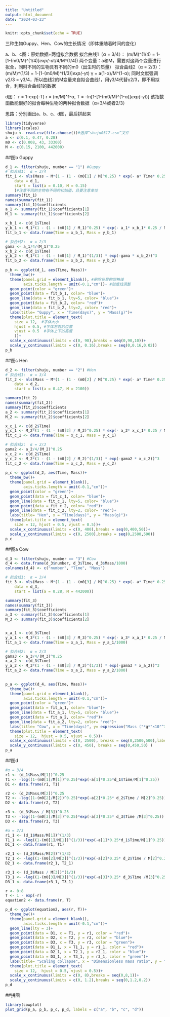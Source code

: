 ```yaml
---
title: "Untitled"
output: html_document
date: "2024-03-23"
---
```


```r
knitr::opts_chunk$set(echo = TRUE)
```
三种生物Guppy、Hen、Cow的生长情况（即体重随着时间的变化）

a、b、c图：原始数据+两组拟合数据
拟合曲线1（α = 3/4）：
(m/M)^(1/4) = 1-[1-(m0/M)^(1/4)]*exp(-a*t/4/M^(1/4))
两个变量：a和M，需要对这两个变量进行拟合，同时不同的生物具有不同的m0（出生时的质量）
拟合曲线2（α = 2/3）：
(m/M)^(1/3) = 1-[1-(m0/M)^(1/3)]*exp(-γ*t)
γ = a(1-α)/M^(1-α);
同时文献强调γ2/3 = γ3/4，所以曲线2的M变量来自拟合曲线1，用γ3/4代替γ2/3，即不用拟合，利用拟合曲线1的数据

d图：
r = 1-exp(-T)
r = (m/M)^1-α, T = -ln[1-[1-(m0/M)^(1-α)]*exp(-γ*t)]
该指数函数能很好的拟合每种生物的两种拟合数据（α=3/4或者2/3）

思路：分别画出a、b、c、d图，最后拼起来

```r
library(tidyverse)
library(scales)
shuju <- read.csv(file.choose())#选择“shuju0317.csv”文件
a <- c(0.1, 0.47, 0.28)
m0 <- c(0.008, 43, 33300)
M <- c(0.15, 2100, 442000)
```

##图b Guppy
```r
d_1 <- filter(shuju, number == "1") #Guppy
# 拟合线1:  α = 3/4
fit_1 <- nls(Mass ~ M*(1 - (1 - (m0[1] / M)^0.25) * exp(- a* Time* 0.25 / M^0.25))^4, 
    data = d_1,
    start = list(a = 0.10, M = 0.15)
    )#注意不同的生物有不同的初始值，且要注意单位
summary(fit_1)
names(summary(fit_1))
summary(fit_1)$coefficients
a_1 <- summary(fit_1)$coefficients[1]
M_1 <- summary(fit_1)$coefficients[2]

x_b_1 <- c(d_1$Time) 
y_b_1 <- M_1*(1 - (1 - (m0[1] / M_1)^0.25) * exp(- a_1* x_b_1* 0.25 / M_1^0.25))^4 
fit_b_1 <- data.frame(Time = x_b_1, Mass = y_b_1) 

# 拟合线2:  α = 2/3
gama <- a_1/4/(M_1)^0.25
x_b_2 <- c(d_1$Time) 
y_b_2 <- M_1*(1 - (1 - (m0[1] / M_1)^(1/3)) * exp(-gama * x_b_2))^3
fit_b_2 <- data.frame(Time = x_b_2, Mass = y_b_2) 
             
p_b <- ggplot(d_1, aes(Time, Mass))+
  theme_bw()+
  theme(panel.grid = element_blank(), #删除背景的网格线
        axis.ticks.length = unit(-0.1,"cm"))+ #刻度线调整
  geom_point(color = "green")+
  geom_point(data = fit_b_1, color= "blue")+
  geom_line(data = fit_b_1, lty=5, color= "blue")+
  geom_point(data = fit_b_2, color= "red")+
  geom_line(data = fit_b_2, lty=2, color= "red")+
  labs(title= "Guppy", x = "Time(days)", y = "Mass(g)")+
  theme(plot.title = element_text(
    size = 12,  #字体大小
    hjust = 0.5, #字体左右的位置
    vjust = 0.5  #字体上下的高度
    ))+
  scale_x_continuous(limits = c(0, 90),breaks = seq(0,90,10))+
  scale_y_continuous(limits = c(0, 0.16),breaks = seq(0,0.16,0.02))
p_b
```

##图c Hen
```r
d_2 <- filter(shuju, number == "2") #Hen
# 拟合线1:  α = 3/4
fit_2 <- nls(Mass ~ M*(1 - (1 - (m0[2] / M)^0.25) * exp(- a* Time* 0.25 / M^0.25))^4, 
    data = d_2,
    start = list(a = 0.47, M = 2100))

summary(fit_2)
names(summary(fit_2))
summary(fit_2)$coefficients
a_2 <- summary(fit_2)$coefficients[1]
M_2 <- summary(fit_2)$coefficients[2]

x_c_1 <- c(d_2$Time) 
y_c_1 <- M_2*(1 - (1 - (m0[2] / M_2)^0.25) * exp(- a_2* x_c_1* 0.25 / M_2^0.25))^4 
fit_c_1 <- data.frame(Time = x_c_1, Mass = y_c_1) 

# 拟合线2:  α = 2/3
gama2 <- a_2/4/(M_2)^0.25
x_c_2 <- c(d_2$Time) 
y_c_2 <- M_2*(1 - (1 - (m0[2] / M_2)^(1/3)) * exp(-gama2 * x_c_2))^3
fit_c_2 <- data.frame(Time = x_c_2, Mass = y_c_2) 
             
p_c <- ggplot(d_2, aes(Time, Mass))+
  theme_bw()+
  theme(panel.grid = element_blank(),
        axis.ticks.length = unit(-0.1,"cm"))+
  geom_point(color = "green")+
  geom_point(data = fit_c_1, color= "blue")+
  geom_line(data = fit_c_1, lty=5, color= "blue")+
  geom_point(data = fit_c_2, color= "red")+
  geom_line(data = fit_c_2, lty=2, color= "red")+
  labs(title= "Hen", x = "Time(days)", y = "Mass(g)")+
  theme(plot.title = element_text(
    size = 12, hjust = 0.5, vjust = 0.5))+
  scale_x_continuous(limits = c(0, 400),breaks = seq(0,400,50))+
  scale_y_continuous(limits = c(0, 2500),breaks = seq(0,2500,500))
p_c

```

##图a Cow
```r
d_3 <- filter(shuju, number == "3") #Cow
d_4 <- data.frame(d_3$number, d_3$Time, d_3$Mass/1000)
colnames(d_4) <- c("number", "Time", "Mass")

# 拟合线1:  α = 3/4
fit_3 <- nls(Mass ~ M*(1 - (1 - (m0[3] / M)^0.25) * exp(- a* Time* 0.25 / M^0.25))^4, 
    data = d_3,
    start = list(a = 0.28, M = 442000))

summary(fit_3)
names(summary(fit_3))
summary(fit_3)$coefficients
a_3 <- summary(fit_3)$coefficients[1]
M_3 <- summary(fit_3)$coefficients[2]


x_a_1 <- c(d_3$Time) 
y_a_1 <- M_3*(1 - (1 - (m0[3] / M_3)^0.25) * exp(- a_3* x_a_1* 0.25 / M_3^0.25))^4 
fit_a_1 <- data.frame(Time = x_a_1, Mass = y_a_1/1000) 

# 拟合线2:  α = 2/3
gama3 <- a_3/4/(M_3)^0.25
x_a_2 <- c(d_3$Time) 
y_a_2 <- M_3*(1 - (1 - (m0[3] / M_3)^(1/3)) * exp(-gama3 * x_a_2))^3
fit_a_2 <- data.frame(Time = x_a_2, Mass = y_a_2/1000) 
             

p_a <- ggplot(d_4, aes(Time, Mass))+
  theme_bw()+
  theme(panel.grid = element_blank(), 
        axis.ticks.length = unit(-0.1,"cm"))+
  geom_point(color = "green")+
  geom_point(data = fit_a_1, color= "blue")+
  geom_line(data = fit_a_1, lty=5, color= "blue")+
  geom_point(data = fit_a_2, color= "red")+
  geom_line(data = fit_a_2, lty=2, color= "red")+
  labs(title= "Cow", x = "Time(days)", y= expression("Mass ("*g*"×10"^3*")"))+
  theme(plot.title = element_text(
    size = 12,  hjust = 0.5, vjust = 0.5))+
  scale_x_continuous(limits = c(0, 2500), breaks = seq(0,2500,500),labels = label_number(scale = 1/1000))+ #y坐标调整
  scale_y_continuous(limits = c(0, 450), breaks = seq(0,450,50) )
p_a
```


##图d
```r
#α = 3/4
r1 <- (d_1$Mass/M[1])^0.25
T1 <- -log((1-(m0[1]/M[1])^0.25)*exp(-a[1]*0.25*d_1$Time/M[1]^0.25))
D1 <- data.frame(r1, T1)

r2 <- (d_2$Mass/M[2])^0.25
T2 <- -log((1-(m0[2]/M[2])^0.25)*exp(-a[2]*0.25* d_2$Time / M[2]^0.25))
D2 <- data.frame(r2, T2)

r3 <- (d_3$Mass / M[3])^0.25
T3 <- -log((1-(m0[3]/M[3])^0.25)*exp(-a[3]*0.25* d_3$Time /M[3]^0.25))
D3 <- data.frame(r3, T3)

#α = 2/3
r1_1 <- (d_1$Mass/M[1])^(1/3)
T1_1 <- -log((1-(m0[1]/M[1])^(1/3))*exp(-a[1]*0.25*d_1$Time/M[1]^0.25))
D1_1 <- data.frame(r1, T1)

r2_1 <- (d_2$Mass/M[2])^(1/3)
T2_1 <- -log((1-(m0[2]/M[2])^(1/3))*exp(-a[2]*0.25* d_2$Time / M[2]^0.25))
D2_1 <- data.frame(r2_1, T2_1)

r3_1 <- (d_3$Mass / M[3])^(1/3)
T3_1 <- -log((1-(m0[3]/M[3])^(1/3))*exp(-a[3]*0.25* d_3$Time /M[3]^0.25))
D3_1 <- data.frame(r3_1, T3_1)

r <- 0:8
T <- 1 - exp(-r)
equation2 <- data.frame(r, T)

p_d <- ggplot(equation2, aes(r, T))+
  theme_bw()+
  theme(panel.grid = element_blank(), 
        axis.ticks.length = unit(-0.1,"cm"))+ 
  geom_line(lty = 3)+
  geom_point(data = D1, x = T1, y = r1, color = "red")+
  geom_point(data = D2, x = T2, y = r2, color = "blue")+
  geom_point(data = D3, x = T3, y = r3, color = "green")+
  geom_point(data = D1_1, x = T1_1, y = r1_1, color = "red")+
  geom_point(data = D2_1, x = T2_1, y = r2_1, color = "blue")+
  geom_point(data = D3_1, x = T3_1, y = r3_1, color = "green")+
  labs(title= "Scaling collapse", x = "Dimensionless mass ratio", y = "Dimensionless time")+
  theme(plot.title = element_text(
    size = 12,  hjust = 0.5, vjust = 0.5))+
  scale_x_continuous(limits = c(0, 8),breaks = seq(0,8,1))+
  scale_y_continuous(limits = c(0, 1.2),breaks = seq(0,1.2,0.2))
p_d
```


##拼图
```r
library(cowplot)
plot_grid(p_a, p_b, p_c, p_d, labels = c("a", "b", "c", "d"))
```

